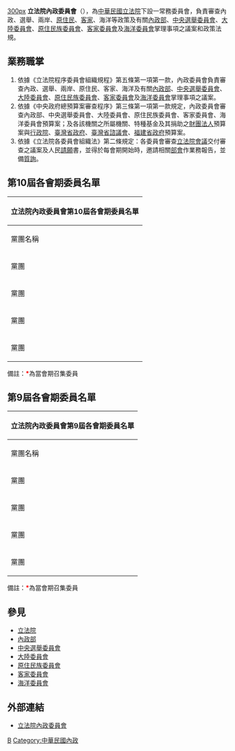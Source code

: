 {{中華民國政府部門基礎資訊
|部門名稱       = 立法院內政委員會
|外文名稱       = Internal Administration Committee
|外文語言       = 英文
|部門標誌       = ROC Legislative Yuan Seal.svg
|代表圖像       = 
|代表圖像名稱   = 
|首長職銜       = 召集委員
|首長姓名       = [[張宏陸|張宏陸]]({{DPP}})<br>[[鄭天財|鄭天財]]({{KMT}})
|副首長職銜     = 
|副首長姓名     = 
|秘書長職銜     = 
|秘書長姓名     = 
|副秘書長職銜   = 
|副秘書長姓名   = 
|副秘書長姓名二 = 
|副秘書長姓名三 = 
|任命者姓名     = 
|官員任期       = 
|內部單位       = 
|附屬機關       = 
|任務編組       = 
|成立日期       = 
|解散日期       = 
|所屬部門       =[[立法院|立法院]] 
|授權法源       = [[s:立法院程序委員會組織規程第五條第一項第一款|立法院程序委員會組織規程第五條第一項第一款]]<br/>[[s:立法院各委員會組織法第二條|立法院各委員會組織法第二條]]<br/>[[s:中央政府總預算案審查程序第三條第一項第一款|中央政府總預算案審查程序第三條第一項第一款]]
|員額           = 由立法委員至少13席，最高不超過15席組成
|年度預算額     = 
|地址           = 10051[[臺北市|臺北市]][[中正區_(臺北市)|中正區]][[中山南路_(臺北市)|中山南路]]1號{{coord|25.0438|121.5195|​display=inline,title|region:TW-TPE}}
|電話           = +886 2 2358-5858
|網站           = [http://www.ly.gov.tw/02_introduce/0204_comm/intro.action?comtcd=15 www.ly.gov.tw]
}}
[[file:Legislative_Yuan_from_VOA.jpg|300px]]
'''立法院內政委員會'''（{{lang-en|'''Internal Administration Committee of the Legislative Yuan'''}}），為[[中華民國|中華民國]][[立法院|立法院]]下設一常務委員會，負責審查內政、選舉、兩岸、[[臺灣原住民族|原住民]]、[[客家裔臺灣人|客家]]、海洋等政策及有關[[中華民國內政部|內政部]]、[[中華民國中央選舉委員會|中央選舉委員會]]、[[中華民國大陸委員會|大陸委員會]]、[[中華民國原住民族委員會|原住民族委員會]]、[[中華民國客家委員會|客家委員會]]及[[中華民國海洋委員會|海洋委員會]]掌理事項之議案和政策法規。

==業務職掌==
#依據《立法院程序委員會組織規程》第五條第一項第一款，內政委員會負責審查內政、選舉、兩岸、原住民、客家、海洋及有關[[中華民國內政部|內政部]]、[[中華民國中央選舉委員會|中央選舉委員會]]、[[行政院大陸委員會|大陸委員會]]、[[中華民國原住民族委員會|原住民族委員會]]、[[中華民國客家委員會|客家委員會]]及[[中華民國海洋委員會|海洋委員會]]掌理事項之議案。
#依據《中央政府總預算案審查程序》第三條第一項第一款規定，內政委員會審查內政部、中央選舉委員會、大陸委員會、原住民族委員會、客家委員會、海洋委員會預算案；及各該機關之所屬機關、特種基金及其捐助之[[財團法人|財團法人]]預算案與[[行政院|行政院]]、[[臺灣省政府|臺灣省政府]]、[[臺灣省諮議會|臺灣省諮議會]]、[[福建省政府|福建省政府]]預算案。
#依據《立法院各委員會組織法》第二條規定：各委員會審查[[立法院會議|立法院會議]]交付審查之議案及人民[[請願|請願]]書，並得於每會期開始時，邀請相關[[部會|部會]]作業務報告，並備[[質詢|質詢]]。

==第10屆各會期委員名單==
{| class="wikitable"
|-
! colspan="19" | 立法院內政委員會第10屆各會期委員名單
|-
! 黨團名稱
! colspan="2"| 第1會期
! colspan="2"| 第2會期
! colspan="2"| 第3會期
! colspan="2"| 第4會期
! colspan="2"| 第5會期
|-
| rowspan="9" | {{DPP}}黨團
| style="background: #8EC31F" |
| [[張宏陸|張宏陸]]
| style="background: #8EC31F" |
| [[張宏陸|張宏陸]]
| style="background: #8EC31F" |
| [[張宏陸|張宏陸]]
| style="background: #8EC31F" |
| [[張宏陸|張宏陸]]
| style="background: #8EC31F" |
| [[張宏陸|張宏陸]]<font color=FF0000>'''*'''</font> 
|-
| style="background: #8EC31F" |
| [[賴惠員|賴惠員]] 
| style="background: #8EC31F" |
| [[賴惠員|賴惠員]] 
| style="background: #8EC31F" |
| [[伍麗華|伍麗華]] 
| style="background: #8EC31F" |
| [[伍麗華|伍麗華]] 
| style="background: #8EC31F" |
| [[伍麗華|伍麗華]]
|-
| style="background: #8EC31F" |
| [[王美惠|王美惠]]
| style="background: #8EC31F" |
| [[王美惠|王美惠]]
| style="background: #8EC31F" |
| [[王美惠|王美惠]]
| style="background: #8EC31F" |
| [[王美惠|王美惠]]
| style="background: #8EC31F" |
| [[王美惠|王美惠]]
|-
| style="background: #8EC31F" |
| [[湯蕙禎|湯蕙禎]]
| style="background: #8EC31F" |
| [[湯蕙禎|湯蕙禎]]
| style="background: #8EC31F" |
| [[湯蕙禎|湯蕙禎]]
| style="background: #8EC31F" |
| [[湯蕙禎|湯蕙禎]]
| style="background: #8EC31F" |
| [[湯蕙禎|湯蕙禎]]
|-
| style="background: #8EC31F" |
| [[吳琪銘|吳琪銘]] 
| style="background: #8EC31F" |
| [[吳琪銘|吳琪銘]] 
| style="background: #8EC31F" |
| [[吳琪銘|吳琪銘]]
| style="background: #8EC31F" |
| [[吳琪銘|吳琪銘]]<font color=FF0000>'''*'''</font> 
| style="background: #8EC31F" |
| [[吳琪銘|吳琪銘]]
|-
| style="background: #8EC31F" |
| [[管碧玲|管碧玲]]<font color=FF0000>'''*'''</font>
| style="background: #8EC31F" |
| [[管碧玲|管碧玲]]<font color=FF0000>
| style="background: #8EC31F" |
| [[管碧玲|管碧玲]]
| style="background: #8EC31F" |
| [[管碧玲|管碧玲]]
| style="background: #8EC31F" |
| [[管碧玲|管碧玲]]
|-
| style="background: #8EC31F" |
| [[沈發惠|沈發惠]]
| style="background: #8EC31F" |
| [[沈發惠|沈發惠]]<font color=FF0000>'''*'''</font>
| style="background: #8EC31F" |
| [[莊瑞雄|莊瑞雄]]<font color=FF0000>'''*'''</font>
| style="background: #8EC31F" |
| [[莊瑞雄|莊瑞雄]]<font color=FF0000>
| style="background: #8EC31F" |
| [[莊瑞雄|莊瑞雄]]
|-
| style="background: #8EC31F" |
| [[羅美玲_(政治人物)|羅美玲]]
| style="background: #8EC31F" |
| [[羅美玲_(政治人物)|羅美玲]]
| style="background: #8EC31F" |
| [[羅美玲_(政治人物)|羅美玲]]
| style="background: #8EC31F" |
| [[羅美玲_(政治人物)|羅美玲]]
| style="background: #8EC31F" |
| [[羅美玲_(政治人物)|羅美玲]]
|-
| style="background: #8EC31F" |
| [[黃世杰_(立法委員)|黃世-{杰}-]] 
| style="background: #8EC31F" |
| [[黃世杰_(立法委員)|黃世-{杰}-]] 
|
|
|
|
|-
| rowspan="5" | {{KMT}}黨團
| style="background: #2FA8E1;" |
| [[鄭天財|鄭天財]] 
| style="background: #2FA8E1;" |
| [[鄭天財|鄭天財]]<font color=FF0000>'''*'''</font>
| style="background: #2FA8E1;" |
| [[林為洲|林為洲]]
| style="background: #2FA8E1;" |
| [[林為洲|林為洲]]<font color=FF0000>'''*'''</font> 
| style="background: #2FA8E1;" |
| [[鄭麗文|鄭麗文]]
|-
| style="background: #2FA8E1;" |
| [[陳玉珍_(金門)|陳玉珍]]<font color=FF0000>'''*'''</font>
| style="background: #2FA8E1;" |
| [[陳玉珍_(金門)|陳玉珍]]
| style="background: #2FA8E1;" |
| [[魯明哲|魯明哲]]
| style="background: #2FA8E1;" |
| [[魯明哲|魯明哲]]
| style="background: #2FA8E1;" |
| [[鄭天財|鄭天財]]<font color=FF0000>'''*'''</font>
|-
| style="background: #2FA8E1;" |
| [[葉毓蘭|葉毓蘭]]
| style="background: #2FA8E1;" |
| [[葉毓蘭|葉毓蘭]]
| style="background: #2FA8E1;" |
| [[吳怡玎|吳怡玎]]
| style="background: #2FA8E1;" |
| [[吳怡玎|吳怡玎]]
| style="background: #2FA8E1;" |
| [[翁重鈞|翁重鈞]]
|-
| style="background: #2FA8E1;" |
| [[林思銘|林思銘]] 
| style="background: #2FA8E1;" |
| [[林思銘|林思銘]] 
| style="background: #2FA8E1;" |
| [[林思銘|林思銘]]<font color=FF0000>'''*'''</font> 
| style="background: #2FA8E1;" |
| [[林思銘|林思銘]]
| style="background: #2FA8E1;" |
| [[李德維|李德維]]
|-
| style="background: #2FA8E1;" |
| [[林文瑞|林文瑞]]
| style="background: #2FA8E1;" |
| [[林文瑞|林文瑞]]
| style="background: #2FA8E1;" |
| [[林文瑞|林文瑞]]
| style="background: #2FA8E1;" |
| [[林文瑞|林文瑞]]
| style="background: #2FA8E1;" |
| [[林文瑞|林文瑞]]
|-
| rowspan="1" | {{TPP}}黨團
| style="background: #28C8C8;" |
| [[張其祿|張其祿]]
| style="background: #28C8C8;" |
| [[張其祿|張其祿]]
|
|
|
|
| style="background: #28C8C8;" |
| [[賴香伶|賴香伶]]
|-
| rowspan="1" | {{NPPT}}黨團
|
|
|
|
| style="background: #FBBE01;" |
| [[邱顯智|邱顯智]]
| style="background: #FBBE01;" |
| [[邱顯智|邱顯智]]
|
|
|}
備註：<font color=FF0000>'''*'''</font>為當會期召集委員

==第9屆各會期委員名單==
{| class="wikitable"
|-
! colspan="17" | 立法院內政委員會第9屆各會期委員名單
|-
! 黨團名稱
! colspan="2"| 第1會期
! colspan="2"| 第2會期
! colspan="2"| 第3會期
! colspan="2"| 第4會期
! colspan="2"| 第5會期
! colspan="2"| 第6會期
! colspan="2"| 第7會期
! colspan="2"| 第8會期
|-
| rowspan="9" | {{DPP}}黨團
| style="background: #8EC31F" |
| [[谷辣斯·尤达卡|谷辣斯·尤达卡]]
| style="background: #8EC31F" |
| [[谷辣斯·尤达卡|谷辣斯·尤达卡]]
| style="background: #8EC31F" |
| [[谷辣斯·尤达卡|谷辣斯·尤达卡]]
| style="background: #8EC31F" |
| [[谷辣斯·尤达卡|谷辣斯·尤达卡]]
| style="background: #8EC31F" |
| [[谷辣斯·尤达卡|谷辣斯·尤达卡]]
| style="background: #8EC31F" |
| [[蔣絜安|蔣絜安]]
| style="background: #8EC31F" |
| [[蔣絜安|蔣絜安]] 
| style="background: #8EC31F" |
| [[蔣絜安|蔣絜安]]
|-
| style="background: #8EC31F" |
| [[姚文智|姚文智]]
| style="background: #8EC31F" |
| [[姚文智|姚文智]]
| style="background: #8EC31F" |
| [[姚文智|姚文智]]<font color=FF0000>'''*'''</font>
| style="background: #8EC31F" |
| [[姚文智|姚文智]]
| style="background: #8EC31F" |
| [[姚文智|姚文智]]
| style="background: #8EC31F" |
| [[姚文智|姚文智]]
| style="background: #8EC31F" |
| [[呂孫綾|呂孫綾]] 
| style="background: #8EC31F" |
| [[呂孫綾|呂孫綾]]
|-
| style="background: #8EC31F" |
| [[吳琪銘|吳琪銘]]
| style="background: #8EC31F" |
| [[吳琪銘|吳琪銘]]
| style="background: #8EC31F" |
| [[吳琪銘|吳琪銘]]
| style="background: #8EC31F" |
| [[吳琪銘|吳琪銘]]
| style="background: #8EC31F" |
| [[吳琪銘|吳琪銘]]
| style="background: #8EC31F" |
| [[吳琪銘|吳琪銘]]
| style="background: #8EC31F" |
| [[吳琪銘|吳琪銘]] 
| style="background: #8EC31F" |
| [[吳琪銘|吳琪銘]]
|-
| style="background: #8EC31F" |
| [[洪宗熠|洪宗熠]]
| style="background: #8EC31F" |
| [[洪宗熠|洪宗熠]]
| style="background: #8EC31F" |
| [[洪宗熠|洪宗熠]]
| style="background: #8EC31F" |
| [[洪宗熠|洪宗熠]]
| style="background: #8EC31F" |
| [[洪宗熠|洪宗熠]]<font color=FF0000>'''*'''</font>
| style="background: #8EC31F" |
| [[洪宗熠|洪宗熠]]
| style="background: #8EC31F" |
| [[洪宗熠|洪宗熠]] 
| style="background: #8EC31F" |
| [[洪宗熠|洪宗熠]]
|-
| style="background: #8EC31F" |
| [[李俊俋|李俊俋]]
| style="background: #8EC31F" |
| [[李俊俋|李俊俋]]
| style="background: #8EC31F" |
| [[張宏陸|張宏陸]]
| style="background: #8EC31F" |
| [[張宏陸|張宏陸]]
| style="background: #8EC31F" |
| [[張宏陸|張宏陸]]
| style="background: #8EC31F" |
| [[張宏陸|張宏陸]]
| style="background: #8EC31F" |
| [[張宏陸|張宏陸]]<font color=FF0000>'''*'''</font> 
| style="background: #8EC31F" |
| [[張宏陸|張宏陸]]
|-
| style="background: #8EC31F" |
| [[陳其邁|陳其邁]]<font color=FF0000>'''*'''</font>
| style="background: #8EC31F" |
| [[陳其邁|陳其邁]]
| style="background: #8EC31F" |
| [[陳其邁|陳其邁]]
| style="background: #8EC31F" |
| [[陳其邁|陳其邁]]
| style="background: #8EC31F" |
| [[劉世芳|劉世芳]]
| style="background: #8EC31F" |
| [[劉世芳|劉世芳]]
| style="background: #8EC31F" |
| [[劉世芳|劉世芳]] 
| style="background: #8EC31F" |
| [[劉世芳|劉世芳]]
|-
| style="background: #8EC31F" |
| [[趙天麟_(政治人物)|趙天麟]]
| style="background: #8EC31F" |
| [[趙天麟_(政治人物)|趙天麟]]<font color=FF0000>'''*'''</font>
| style="background: #8EC31F" |
| [[趙天麟_(政治人物)|趙天麟]]
| style="background: #8EC31F" |
| [[趙天麟_(政治人物)|趙天麟]]
| style="background: #8EC31F" |
| [[管碧玲|管碧玲]]
| style="background: #8EC31F" |
| [[管碧玲|管碧玲]]<font color=FF0000>'''*'''</font>
| style="background: #8EC31F" |
| [[李俊俋|李俊俋]] 
| style="background: #8EC31F" |
| [[李俊俋|李俊俋]] <font color=FF0000>'''*'''</font>
|-
| style="background: #8EC31F" |
| [[賴瑞隆|賴瑞隆]]
| style="background: #8EC31F" |
| [[賴瑞隆|賴瑞隆]]
| style="background: #8EC31F" |
| [[賴瑞隆|賴瑞隆]]
| style="background: #8EC31F" |
| [[賴瑞隆|賴瑞隆]]<font color=FF0000>'''*'''</font>
| style="background: #8EC31F" |
| [[林淑芬|林淑芬]]
| style="background: #8EC31F" |
| [[林淑芬|林淑芬]]
| style="background: #8EC31F" |
| [[余天|余天]] 
| style="background: #8EC31F" |
| [[余天|余天]]
|-
| style="background: #8EC31F" |
| [[莊瑞雄|莊瑞雄]]
| style="background: #8EC31F" |
| [[莊瑞雄|莊瑞雄]]
|
|
|
| 
| style="background: grey;" |
| [[趙正宇|趙正宇]]
| style="background: grey;" |
| [[趙正宇|趙正宇]]
| style="background: grey;" |
| [[趙正宇|趙正宇]] 
| style="background: grey;" |
| [[趙正宇|趙正宇]]
|-
| rowspan="5" | {{KMT}}黨團
| style="background: #2FA8E1;" |
| [[黃昭順|黃昭順]]<font color=FF0000>'''*'''</font>
| style="background: #2FA8E1;" |
| [[黃昭順|黃昭順]]
| style="background: #2FA8E1;" |
| [[黃昭順|黃昭順]]
| style="background: #2FA8E1;" |
| [[黃昭順|黃昭順]]
| style="background: #2FA8E1;" |
| [[黃昭順|黃昭順]]
| style="background: #2FA8E1;" |
| [[黃昭順|黃昭順]]<font color=FF0000>'''*'''</font>
| style="background: #2FA8E1;" |
| [[黃昭順|黃昭順]] 
| style="background: #2FA8E1;" |
| [[黃昭順|黃昭順]]
|-
| style="background: #2FA8E1;" |
| [[陳超明|陳超明]]
| style="background: #2FA8E1;" |
| [[陳超明|陳超明]]<font color=FF0000>'''*'''</font>
| style="background: #2FA8E1;" |
| [[鄭天財|鄭天財]]
| style="background: #2FA8E1;" |
| [[鄭天財|鄭天財]]<font color=FF0000>'''*'''</font>
| style="background: #2FA8E1;" |
| [[鄭天財|鄭天財]]
| style="background: #2FA8E1;" |
| [[鄭天財|鄭天財]]
| style="background: #2FA8E1;" |
| [[林為洲|林為洲]]<font color=FF0000>'''*'''</font> 
| style="background: #2FA8E1;" |
| [[林為洲|林為洲]]<font color=FF0000>'''*'''</font>
|-
| style="background: #2FA8E1;" |
| [[楊鎮浯|楊鎮浯]]
| style="background: #2FA8E1;" |
| [[楊鎮浯|楊鎮浯]]
| style="background: #2FA8E1;" |
| [[曾銘宗|曾銘宗]]<font color=FF0000>'''*'''</font>
| style="background: #2FA8E1;" |
| [[曾銘宗|曾銘宗]]
| style="background: #2FA8E1;" |
| [[楊鎮浯|楊鎮浯]]<font color=FF0000>'''*'''</font>
| style="background: #2FA8E1;" |
| [[楊鎮浯|楊鎮浯]]
|  style="background: #2FA8E1;" |
| [[許毓仁|許毓仁]] 
|  style="background: #2FA8E1;" |
| [[許毓仁|許毓仁]]
|-
| style="background: #2FA8E1;" |
| [[林麗蟬|林麗蟬]]
| style="background: #2FA8E1;" |
| [[林麗蟬|林麗蟬]]
| style="background: #2FA8E1;" |
| [[林麗蟬|林麗蟬]]
| style="background: #2FA8E1;" |
| [[林麗蟬|林麗蟬]]
| style="background: #2FA8E1;" |
| [[張麗善|張麗善]]
| style="background: #2FA8E1;" |
| [[林奕華_(台灣)|林奕華]]
| style="background: #2FA8E1;" |
| [[林麗蟬|林麗蟬]] 
| style="background: #2FA8E1;" |
| [[林麗蟬|林麗蟬]]
|-
| style="background: #2FA8E1;" |
| [[徐榛蔚|徐榛蔚]]
| style="background: #2FA8E1;" |
| [[徐榛蔚|徐榛蔚]]
| style="background: #2FA8E1;" |
| [[顏寬恆|顏寬恆]]
| style="background: #2FA8E1;" |
| [[顏寬恆|顏寬恆]]
|
|
|
|
|
|
|
|
|-
| rowspan="1" | {{PFP}}黨團
| style="background: #ff9955;" |
| [[陳怡潔|陳怡潔]]
| style="background: #ff9955;" |
| [[陳怡潔|陳怡潔]]
| style="background: #ff9955;" |
| [[陳怡潔|陳怡潔]]
| style="background: #ff9955;" |
| [[陳怡潔|陳怡潔]]
| style="background: #ff9955;" |
| [[陳怡潔|陳怡潔]]
| style="background: #ff9955;" |
| [[陳怡潔|陳怡潔]]
| style="background: #ff9955;" |
| [[陳怡潔|陳怡潔]] 
| style="background: #ff9955;" |
| [[陳怡潔|陳怡潔]]
|-
| rowspan="1" | {{NPPT}}黨團
|
|
|
|
|
|
|
|
|
|
|
|
| style="background: #FBBE01;" |
| [[高潞·以用·巴魕剌|高潞·以用·巴魕剌]]
| style="background: #FBBE01;" |
| [[鄭秀玲|鄭秀玲]]
|}
備註：<font color=FF0000>'''*'''</font>為當會期召集委員

==參見==
*[[立法院|立法院]]
*[[中華民國內政部|內政部]]
*[[中央選舉委員會|中央選舉委員會]]
*[[大陸委員會|大陸委員會]]
*[[原住民族委員會|原住民族委員會]]
*[[客家委員會|客家委員會]]
*[[海洋委員會|海洋委員會]]

==外部連結==
{{Commons cat|Internal Administration Committee of the Legislative Yuan}}
* [http://www.ly.gov.tw/02_introduce/0204_comm/intro.action?comtcd=15 立法院內政委員會]{{zh-tw}}

{{立法院常設委員會}}

[[Category:立法院常設委員會|B]]
[[Category:中華民國內政|Category:中華民國內政]]